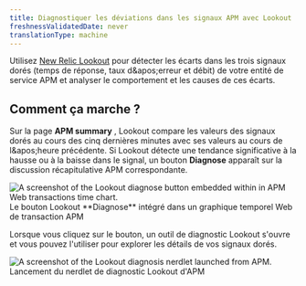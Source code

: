 ```yaml
---
title: Diagnostiquer les déviations dans les signaux APM avec Lookout
freshnessValidatedDate: never
translationType: machine
---
```


Utilisez [New Relic Lookout](/docs/new-relic-solutions/new-relic-one/core-concepts/new-relic-lookout-monitor-your-estate-glance/) pour détecter les écarts dans les trois signaux dorés (temps de réponse, taux d&amp;apos;erreur et débit) de votre entité de service APM et analyser le comportement et les causes de ces écarts.

## Comment ça marche ?

Sur la page <DNT>**APM summary**</DNT> , Lookout compare les valeurs des signaux dorés au cours des cinq dernières minutes avec ses valeurs au cours de l&amp;apos;heure précédente. Si Lookout détecte une tendance significative à la hausse ou à la baisse dans le signal, un bouton <DNT>**Diagnose**</DNT> apparaît sur la discussion récapitulative APM correspondante.

<img title="Embedded Lookout diagnose button" alt="A screenshot of the Lookout diagnose button embedded within in APM Web transactions time chart." src="/images/embedded-lookout-diagnose-button.webp" />

<figcaption>
  Le bouton Lookout <DNT>**Diagnose**</DNT> intégré dans un graphique temporel Web de transaction APM
</figcaption>

Lorsque vous cliquez sur le bouton, un outil de diagnostic Lookout s'ouvre et vous pouvez l'utiliser pour explorer les détails de vos signaux dorés.

<img title="Embedded Lookout detail" alt="A screenshot of the Lookout diagnosis nerdlet launched from APM." src="/images/embedded-lookout-detail.webp" />

<figcaption>
  Lancement du nerdlet de diagnostic Lookout d'APM
</figcaption>